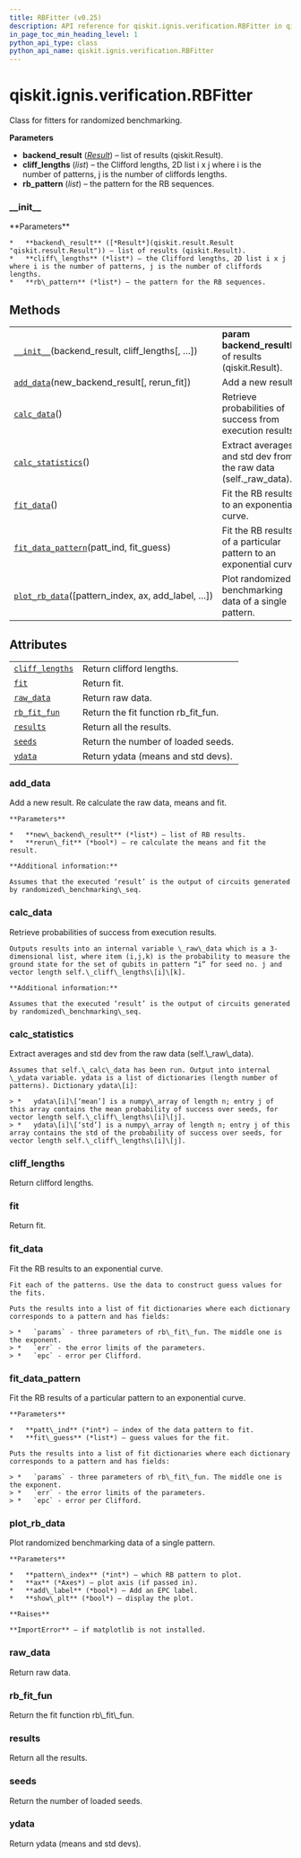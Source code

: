```yaml
---
title: RBFitter (v0.25)
description: API reference for qiskit.ignis.verification.RBFitter in qiskit v0.25
in_page_toc_min_heading_level: 1
python_api_type: class
python_api_name: qiskit.ignis.verification.RBFitter
---
```


<span id="qiskit-ignis-verification-rbfitter" />

# qiskit.ignis.verification.RBFitter

<Class id="qiskit.ignis.verification.RBFitter" isDedicatedPage={true} github="https://github.com/qiskit-community/qiskit-ignis/tree/stable/0.6/qiskit/ignis/verification/randomized_benchmarking/fitters.py" signature="RBFitter(backend_result, cliff_lengths, rb_pattern=None)" modifiers="class">
  Class for fitters for randomized benchmarking.

  **Parameters**

  *   **backend\_result** ([*Result*](qiskit.result.Result "qiskit.result.Result")) – list of results (qiskit.Result).
  *   **cliff\_lengths** (*list*) – the Clifford lengths, 2D list i x j where i is the number of patterns, j is the number of cliffords lengths.
  *   **rb\_pattern** (*list*) – the pattern for the RB sequences.

  ### \_\_init\_\_

  <Function id="qiskit.ignis.verification.RBFitter.__init__" signature="__init__(backend_result, cliff_lengths, rb_pattern=None)">
    **Parameters**

    *   **backend\_result** ([*Result*](qiskit.result.Result "qiskit.result.Result")) – list of results (qiskit.Result).
    *   **cliff\_lengths** (*list*) – the Clifford lengths, 2D list i x j where i is the number of patterns, j is the number of cliffords lengths.
    *   **rb\_pattern** (*list*) – the pattern for the RB sequences.
  </Function>

  ## Methods

  |                                                                                                                                                            |                                                                     |
  | ---------------------------------------------------------------------------------------------------------------------------------------------------------- | ------------------------------------------------------------------- |
  | [`__init__`](#qiskit.ignis.verification.RBFitter.__init__ "qiskit.ignis.verification.RBFitter.__init__")(backend\_result, cliff\_lengths\[, …])            | **param backend\_result**list of results (qiskit.Result).           |
  | [`add_data`](#qiskit.ignis.verification.RBFitter.add_data "qiskit.ignis.verification.RBFitter.add_data")(new\_backend\_result\[, rerun\_fit])              | Add a new result.                                                   |
  | [`calc_data`](#qiskit.ignis.verification.RBFitter.calc_data "qiskit.ignis.verification.RBFitter.calc_data")()                                              | Retrieve probabilities of success from execution results.           |
  | [`calc_statistics`](#qiskit.ignis.verification.RBFitter.calc_statistics "qiskit.ignis.verification.RBFitter.calc_statistics")()                            | Extract averages and std dev from the raw data (self.\_raw\_data).  |
  | [`fit_data`](#qiskit.ignis.verification.RBFitter.fit_data "qiskit.ignis.verification.RBFitter.fit_data")()                                                 | Fit the RB results to an exponential curve.                         |
  | [`fit_data_pattern`](#qiskit.ignis.verification.RBFitter.fit_data_pattern "qiskit.ignis.verification.RBFitter.fit_data_pattern")(patt\_ind, fit\_guess)    | Fit the RB results of a particular pattern to an exponential curve. |
  | [`plot_rb_data`](#qiskit.ignis.verification.RBFitter.plot_rb_data "qiskit.ignis.verification.RBFitter.plot_rb_data")(\[pattern\_index, ax, add\_label, …]) | Plot randomized benchmarking data of a single pattern.              |

  ## Attributes

  |                                                                                                                         |                                       |
  | ----------------------------------------------------------------------------------------------------------------------- | ------------------------------------- |
  | [`cliff_lengths`](#qiskit.ignis.verification.RBFitter.cliff_lengths "qiskit.ignis.verification.RBFitter.cliff_lengths") | Return clifford lengths.              |
  | [`fit`](#qiskit.ignis.verification.RBFitter.fit "qiskit.ignis.verification.RBFitter.fit")                               | Return fit.                           |
  | [`raw_data`](#qiskit.ignis.verification.RBFitter.raw_data "qiskit.ignis.verification.RBFitter.raw_data")                | Return raw data.                      |
  | [`rb_fit_fun`](#qiskit.ignis.verification.RBFitter.rb_fit_fun "qiskit.ignis.verification.RBFitter.rb_fit_fun")          | Return the fit function rb\_fit\_fun. |
  | [`results`](#qiskit.ignis.verification.RBFitter.results "qiskit.ignis.verification.RBFitter.results")                   | Return all the results.               |
  | [`seeds`](#qiskit.ignis.verification.RBFitter.seeds "qiskit.ignis.verification.RBFitter.seeds")                         | Return the number of loaded seeds.    |
  | [`ydata`](#qiskit.ignis.verification.RBFitter.ydata "qiskit.ignis.verification.RBFitter.ydata")                         | Return ydata (means and std devs).    |

  ### add\_data

  <Function id="qiskit.ignis.verification.RBFitter.add_data" signature="add_data(new_backend_result, rerun_fit=True)">
    Add a new result. Re calculate the raw data, means and fit.

    **Parameters**

    *   **new\_backend\_result** (*list*) – list of RB results.
    *   **rerun\_fit** (*bool*) – re calculate the means and fit the result.

    **Additional information:**

    Assumes that the executed ‘result’ is the output of circuits generated by randomized\_benchmarking\_seq.
  </Function>

  ### calc\_data

  <Function id="qiskit.ignis.verification.RBFitter.calc_data" signature="calc_data()">
    Retrieve probabilities of success from execution results.

    Outputs results into an internal variable \_raw\_data which is a 3-dimensional list, where item (i,j,k) is the probability to measure the ground state for the set of qubits in pattern “i” for seed no. j and vector length self.\_cliff\_lengths\[i]\[k].

    **Additional information:**

    Assumes that the executed ‘result’ is the output of circuits generated by randomized\_benchmarking\_seq.
  </Function>

  ### calc\_statistics

  <Function id="qiskit.ignis.verification.RBFitter.calc_statistics" signature="calc_statistics()">
    Extract averages and std dev from the raw data (self.\_raw\_data).

    Assumes that self.\_calc\_data has been run. Output into internal \_ydata variable. ydata is a list of dictionaries (length number of patterns). Dictionary ydata\[i]:

    > *   ydata\[i]\[‘mean’] is a numpy\_array of length n; entry j of this array contains the mean probability of success over seeds, for vector length self.\_cliff\_lengths\[i]\[j].
    > *   ydata\[i]\[‘std’] is a numpy\_array of length n; entry j of this array contains the std of the probability of success over seeds, for vector length self.\_cliff\_lengths\[i]\[j].
  </Function>

  ### cliff\_lengths

  <Attribute id="qiskit.ignis.verification.RBFitter.cliff_lengths">
    Return clifford lengths.
  </Attribute>

  ### fit

  <Attribute id="qiskit.ignis.verification.RBFitter.fit">
    Return fit.
  </Attribute>

  ### fit\_data

  <Function id="qiskit.ignis.verification.RBFitter.fit_data" signature="fit_data()">
    Fit the RB results to an exponential curve.

    Fit each of the patterns. Use the data to construct guess values for the fits.

    Puts the results into a list of fit dictionaries where each dictionary corresponds to a pattern and has fields:

    > *   `params` - three parameters of rb\_fit\_fun. The middle one is the exponent.
    > *   `err` - the error limits of the parameters.
    > *   `epc` - error per Clifford.
  </Function>

  ### fit\_data\_pattern

  <Function id="qiskit.ignis.verification.RBFitter.fit_data_pattern" signature="fit_data_pattern(patt_ind, fit_guess)">
    Fit the RB results of a particular pattern to an exponential curve.

    **Parameters**

    *   **patt\_ind** (*int*) – index of the data pattern to fit.
    *   **fit\_guess** (*list*) – guess values for the fit.

    Puts the results into a list of fit dictionaries where each dictionary corresponds to a pattern and has fields:

    > *   `params` - three parameters of rb\_fit\_fun. The middle one is the exponent.
    > *   `err` - the error limits of the parameters.
    > *   `epc` - error per Clifford.
  </Function>

  ### plot\_rb\_data

  <Function id="qiskit.ignis.verification.RBFitter.plot_rb_data" signature="plot_rb_data(pattern_index=0, ax=None, add_label=True, show_plt=True)">
    Plot randomized benchmarking data of a single pattern.

    **Parameters**

    *   **pattern\_index** (*int*) – which RB pattern to plot.
    *   **ax** (*Axes*) – plot axis (if passed in).
    *   **add\_label** (*bool*) – Add an EPC label.
    *   **show\_plt** (*bool*) – display the plot.

    **Raises**

    **ImportError** – if matplotlib is not installed.
  </Function>

  ### raw\_data

  <Attribute id="qiskit.ignis.verification.RBFitter.raw_data">
    Return raw data.
  </Attribute>

  ### rb\_fit\_fun

  <Attribute id="qiskit.ignis.verification.RBFitter.rb_fit_fun">
    Return the fit function rb\_fit\_fun.
  </Attribute>

  ### results

  <Attribute id="qiskit.ignis.verification.RBFitter.results">
    Return all the results.
  </Attribute>

  ### seeds

  <Attribute id="qiskit.ignis.verification.RBFitter.seeds">
    Return the number of loaded seeds.
  </Attribute>

  ### ydata

  <Attribute id="qiskit.ignis.verification.RBFitter.ydata">
    Return ydata (means and std devs).
  </Attribute>
</Class>


